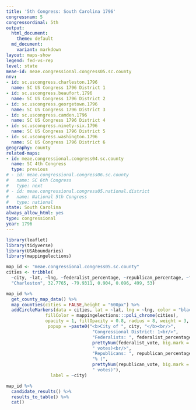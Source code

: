 ```yaml
---
title: '5th Congress: South Carolina 1796'
congressnum: 5
congressordinal: 5th
output:
  html_document:
    theme: default
  md_document:
    variant: markdown
layout: maps-show
legend: fed-vs-rep
level: state
meae-id: meae.congressional.congress05.sc.county
nnv:
- id: sc.uscongress.charleston.1796
  name: SC US Congress 1796 District 1
- id: sc.uscongress.beaufort.1796
  name: SC US Congress 1796 District 2
- id: sc.uscongress.georgetown.1796
  name: SC US Congress 1796 District 3
- id: sc.uscongress.camden.1796
  name: SC US Congress 1796 District 4
- id: sc.uscongress.ninety-six.1796
  name: SC US Congress 1796 District 5
- id: sc.uscongress.washington.1796
  name: SC US Congress 1796 District 6
geography: county
related-maps:
- id: meae.congressional.congress04.sc.county
  name: SC 4th Congress
  type: previous
# - id: meae.congressional.congress06.sc.county
#   name: SC 6th Congress
#   type: next
# - id: meae.congressional.congress05.national.district
#   name: National 5th Congress
#   type: national
state: South Carolina
always_allow_html: yes
type: congressional
year: 1796
---
```


```r
library(leaflet)
library(tidyverse)
library(USAboundaries)
library(mappingelections)

map_id <- "meae.congressional.congress05.sc.county"
cities <- tribble(
  ~city, ~lat, ~lng, ~federalist_percentage, ~republican_percentage, ~federalist_vote, ~republican_vote,
  "Charleston", 32.7765, -79.9311, 0.904, 0.096, 499, 53)
```

<div class="map">

```r
map_id %>%
  get_county_map_data() %>%
  map_counties(cities = FALSE,height = "600px") %>% 
  addCircleMarkers(data = cities, lat = ~lat, lng = ~lng, color = "black",
               fillColor = mappingelections:::poli_chrome(cities),
               opacity = 1, fillOpacity = 0.8, radius = 8, weight = 3,
                popup = ~paste0("<b>City of ", city, "</b><br/>",
                                 "Congressional District: 1<br/>",
                                 "Federalists: ", federalist_percentage * 100, "% (", 
                                 prettyNum(federalist_vote, big.mark = ","), 
                                 " votes)<br/>",
                                 "Republicans: ", republican_percentage * 100,
                                 "% (", 
                                 prettyNum(republican_vote, big.mark = ","),
                                 " votes)"),
                 label = ~city) 
```

</div>

<div class="results-table">

```r
map_id %>%
  candidate_results() %>%
  results_to_table() %>%
  cat()
```

</div>
